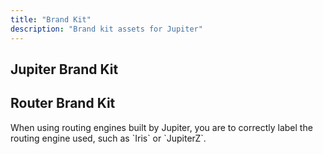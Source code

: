 ```yaml
---
title: "Brand Kit"
description: "Brand kit assets for Jupiter"
---
```


## Jupiter Brand Kit

<Card title="Download Jupiter Brand Kit" href="/static/files/brand-kit/jupiter-brand-kit.zip" icon="download" iconType="solid"/>

## Router Brand Kit

<Warning>
    When using routing engines built by Jupiter, you are to correctly label the routing engine used, such as `Iris` or `JupiterZ`.
</Warning>

<Card title="Download Iris Brand Kit" href="/static/files/brand-kit/iris-brand-kit.zip" icon="download" iconType="solid"/>